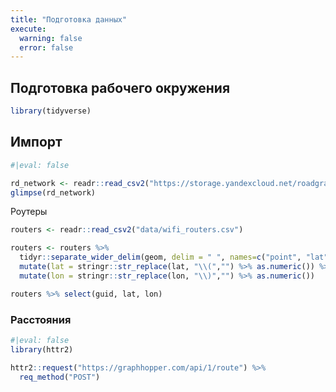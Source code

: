 ```yaml
---
title: "Подготовка данных"
execute: 
  warning: false
  error: false
---
```


## Подготовка рабочего окружения

```r
library(tidyverse)
```

## Импорт

```r
#|eval: false 

rd_network <- readr::read_csv2("https://storage.yandexcloud.net/roadgraph/road_network.csv")
glimpse(rd_network)

```

Роутеры

```r

routers <- readr::read_csv2("data/wifi_routers.csv")

routers <- routers %>% 
  tidyr::separate_wider_delim(geom, delim = " ", names=c("point", "lat", "lon")) %>% 
  mutate(lat = stringr::str_replace(lat, "\\(","") %>% as.numeric()) %>% 
  mutate(lon = stringr::str_replace(lon, "\\)","") %>% as.numeric())

routers %>% select(guid, lat, lon)

```

### Расстояния

```r
#|eval: false
library(httr2)

httr2::request("https://graphhopper.com/api/1/route") %>% 
  req_method("POST")
  
```